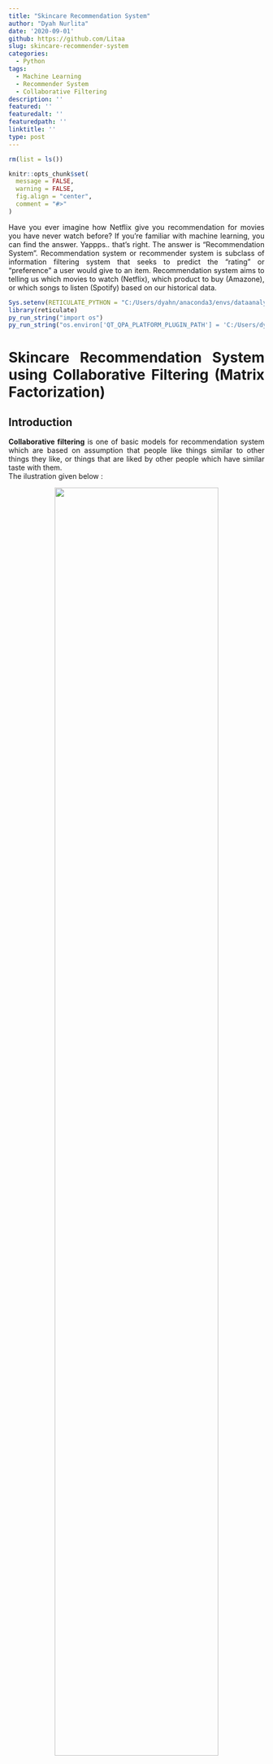```yaml
---
title: "Skincare Recommendation System"
author: "Dyah Nurlita"
date: '2020-09-01'
github: https://github.com/Litaa
slug: skincare-recommender-system
categories: 
  - Python
tags:
  - Machine Learning
  - Recommender System
  - Collaborative Filtering
description: ''
featured: ''
featuredalt: ''
featuredpath: ''
linktitle: ''
type: post
---
```


<style>
body {
text-align: justify}
</style>

```r
rm(list = ls())

knitr::opts_chunk$set(
  message = FALSE,
  warning = FALSE,
  fig.align = "center",
  comment = "#>"
)
```
Have you ever imagine how Netflix give you recommendation for movies you have never watch before?
If you're familiar with machine learning, you can find the answer. Yappps.. that's right. The answer is "Recommendation System".
Recommendation system or recommender system is subclass of information filtering system that seeks to predict the "rating" or "preference" a user would give to an item. Recommendation system aims to telling us which movies to watch (Netflix), which product to buy (Amazone), or which songs to listen (Spotify) based on our historical data.<br>


```r
Sys.setenv(RETICULATE_PYTHON = "C:/Users/dyahn/anaconda3/envs/dataanalytics/python.exe")
library(reticulate)
py_run_string("import os")
py_run_string("os.environ['QT_QPA_PLATFORM_PLUGIN_PATH'] = 'C:/Users/dyahn/anaconda3/Library/plugins/platforms'")
```


# Skincare Recommendation System using Collaborative Filtering (Matrix Factorization)

## Introduction

**Collaborative filtering** is one of basic models for recommendation system which are based on assumption that people like things similar to other things they like, or things that are liked by other people which have similar taste with them.<br>
The ilustration given below :

<center> ![](img/skincare-recommender-system/New Project.png){width="80%"} </center>

From the ilustration above, information given that Kiki (girl with black cat) likes to buy apple, banana, and watermelon. While Satsuki (girl with yellow shirt) likes to buy apple and banana. They have similar taste in apple and banana, so we can recommend Satsuki to buy watermelon.<br>

In **collaborative filtering**method there are two approaches which can be implemented :<br>

**1. Memory-based approach: **create recommendation system by calculated closest users or items using cosine similarity or pearson correlation coefficients.<br>

**2. Model-based approach: **create recommendation system by given predict user's rating value of unrated items.<br>
<br>

In this notebook, I will create simply recommender system to recommend skincare product to the customers which have never buy before. I'll predict the unrated items using Singular Value Decomposition (SVD) of **Matrix Factorization** algorithm. The data used comes from scraping result in Femaledaily Website. Data contains information about review product given by customers. There are several attribut inside, for more details, let's check it out!

## Data Preparation

#### Import library
```python
import pandas as pd
from scipy.sparse.linalg import svds
import matplotlib.pyplot as plt
import seaborn as sns
import numpy as np
```

#### Read the data

```python
data = pd.read_csv("data_input/Female Daily Skincare Review Final.csv")
```

#### Check and drop missing values

```python
data.isna().sum()
```

```python
data = data.dropna()
```

#### Check and drop duplicated values

```python
data.duplicated().sum()
data.drop_duplicates(keep = "first", inplace = True)
```

#### Filter the data
<br>
In this section I will do filtering on the data where customer only rated the product once. Since those data having less information in recommendation system.

```python
id_count = pd.crosstab(index=data.Reviewer,columns='count').sort_values(by='count',ascending=True)
```

```python
name_r = id_count[id_count['count']>1]
name_u = name_r.index.to_list()
data = data[data.Reviewer.isin(name_u)]
data.to_csv('femdaily.csv',index=False,header=True)
```

#### Drop unused columns

```python
data = pd.read_csv("femdaily.csv")
data.drop_duplicates(keep = "first", inplace = True)
data.drop(['Recommend','Date','Date Scrape','Url','Category'], axis=1, inplace=True)
data.rename(columns={'Reviewer':'reviewer','Product':'product','Stars':'rating'}, inplace=True)
data = (data[~(data['reviewer'] == ' ')])
```

```python
data
```

## Data Exploration

Since in the next step (modelling) we will define and create matrix based on Product X User, so we need to understanding about size of both unique product and user.

#### Number of uniq product

```python
uniq_product = data['product'].nunique()
print("Number of uniq product :",uniq_product)
```

Here above, product have 3297 unique number, this number will become number of columns matrix in modelling step.

#### Number of uniq users

```python
uniq_reviewer = data['reviewer'].nunique()
print("Number of uniq reviewer :",uniq_reviewer)
```

Here above, user have 22359 unique number, this number will become number of rows matrix in modelling step.

#### Distribution rating given by users

```python
plt.subplots(figsize = (7,6))
plt.hist(data['rating'],color="orange")
```

From the visualization above, bar plot shown that users frequently give rating in 5 or 4, which mean that they are satisfied with the product.

## Build Recommendation System

### Matrix Factorization

If you see the pivot matrix below, you will find that pivot matrix have so many zero value (missing value). Why did it happen? It can be happen because not every user give a rating in a every product, this condition called <b>sparse matrix.</b>Sparse matrix is limitation in collaborative filtering models, because sparse matrix gives bias information in our recommender system. There will be popularity bias in the recommendation given by the system to user, system will give recommends the product with the most interactions without any personalization.<br>
**Matrix Factorization** is one way to handle those issue. Matrix factorization will breaking down of one matrix into a product of multiple matrices and give predictive rating in sparse matrix. Basic idea from matrix factorization is that attitudes or preferences of a user can be determined by a small number of hidden factors.<br>
Illustration given below:

<center> ![](img/skincare-recommender-system/matrix.JPG){width="80%"} </center>


Intuitively, we can understand hidden factors for items and users from illustration above. Say that U is low dimensional matrix for Users features and V is low dimensional matrix for Product features. Every matrix values represent different characteristics about the users and the product. For e.g I have 3 features in Product matrix *(i) what kind categories of the product? (ii) Does the product contains dangerous addictive substance? (iii)How the product give impact in our skin?*  Likewise, in Users matrix might represent *(i)how sensitive the user's skin into the product substances? (ii)Does the user like "X" category product, an so on*. We can get the predictive ratings by calculate the dot product between matrix U and matrix V.

### Singular Value Decomposition (SVD)

**Singular Value Decomposition** is one of type Matrix Factorization. SVD algorithm will decomposes a matrix R into the best lower rank approximation of the original matrix R. Matematically SVD produce by the formula below :

<center> ![](img/skincare-recommender-system/svd.JPG){width="50%"} </center>


<div style="text-align:justify">where U and V are orthogonal matrix with orthonormal eigenvectors and $\sum$ is the diagonal matrix of singular values (essentially weights). The matrix can be factorized as :</div>

<center> ![](img/skincare-recommender-system/matrix_.jpg){width="80%"} </center>


We can arrange eigenvectors in different orders to produce U and V.

### Implementation Recommender System in Python Code

#### a. Create matrix pivot
<br>
Create matrix pivot where the vertical value is users name, horizontal value is product name, and the value inside matrix is rating given by users.

```python
matrix_pivot = pd.pivot_table(data,values='rating',index='reviewer',columns='product').fillna(0)
matrix_pivot.head()
```
#### b. Normalize rating values
<br>
Why we do need to normalize the rating?
<br>
Because it starts with the fact that people rate often on very different scales. Say that Kiki and Satsuki use a product B, and Kiki gives rating value 5 on that product, because Satsuki has a high standart she only gives 3 on that product. Here is, the 5 from Kiki is 3 from Satsuki. To make the model better is, we can increase the efficiency of this algorithm if we normalize user’s rating by substract rating value given by user in each product with mean rating in each product.

```python
matrix_pivot_ = matrix_pivot.values
user_ratings_mean = np.mean(matrix_pivot_, axis = 1)
user_rating = matrix_pivot_ - user_ratings_mean.reshape(-1,1)
```

#### c. Singular Value Decomposition (SVD)
<br>
Create matrix U and Vt using library scipy.

```python
from scipy.sparse.linalg import svds
U, sigma, Vt = svds(user_rating, k = 50)
```

```python
sigma = np.diag(sigma)
```

#### d. Create predictive rating
<br>
After we get the value from decomposition matrix above, we can create product ratings predictions for every user. 

```python
all_user_predicted_ratings = np.dot(np.dot(U, sigma), Vt) + user_ratings_mean.reshape(-1, 1)
```

And, here below matrix is result of predictive rating from each user in each product. 

```python
preds_df = pd.DataFrame(all_user_predicted_ratings, columns = matrix_pivot.columns, index=matrix_pivot.index)
preds_df
```

#### e. Create recommendation
<br>
In this final step we will create recommendation product. I'll return the product with the 5 highest predicted rating that the user hasn’t already rated. 

```python
def recommend_product(predictions_df, user, data_, num_recommendations):
   
    user_row_number = user
    sorted_user_predictions = preds_df.loc[user_row_number].sort_values(ascending=False)

    user_data = data_[data_.reviewer == (user)]
    user_full = user_data


    print('User {0} has already rated {1} product'.format(user, user_full.shape[0]))

    a = data.drop_duplicates(subset='product', keep='last')
    recommendations = (a[~a['product'].isin(user_full['product'])].
         merge(pd.DataFrame(sorted_user_predictions).reset_index(), how = 'left',
               left_on = 'product',
               right_on = 'product').
         rename(columns = {user_row_number: 'Predictions'}).
         sort_values('Predictions', ascending = False).
                       iloc[:num_recommendations, :-1]
                      )

    return user_full, recommendations
```

Input the user id to whom you want recommend the product.

```python
user = 'zzulia'
already_rated, predictions = recommend_product(preds_df, user, data,5)
```

Result below shown that "zzulia" already rate 3 product. Twice for Facial Mask with different rating in each product, and once for Pembersih Two In One Bengkoang Whitening.

```python
already_rated
```

And, here below 5 highest predicted rating from user id "zzulia". The recommendation system suggest "zzulia" to buy Prominent Essence Facial Mask, Facial Mask Bedak Dingin, Oil Control Mask, White Aqua Serum Sheet Mask, and Essential Vitamin. Suggested products are dominated with "Mask" product, because from historical data above "zzulia" already rate 2 product with category "Mask.

```python
prod_pred = predictions['product']
```

```python
prod_pred
```

## Conclusion

From the result above, we can conclude that:<br>
1. Based on recommendation system above, Femaledaily website can provide product recommendation in the main dashboard when targeted users access the website.<br>
2. Low dimensional matrix in Matrix factorization tried to capture the underlying features or hidden factors from the users and items.<br>
3. This model is the right choice if you have many sparcity data.<br>

